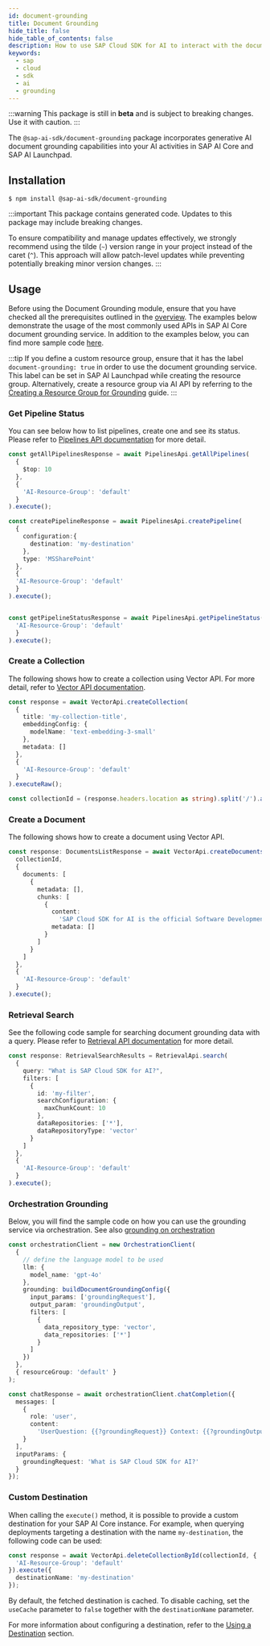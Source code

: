 ```yaml
---
id: document-grounding
title: Document Grounding
hide_title: false
hide_table_of_contents: false
description: How to use SAP Cloud SDK for AI to interact with the document grounding service.
keywords:
  - sap
  - cloud
  - sdk
  - ai
  - grounding
---
```


:::warning
This package is still in **beta** and is subject to breaking changes.
Use it with caution.
:::

The `@sap-ai-sdk/document-grounding` package incorporates generative AI document grounding capabilities into your AI activities in SAP AI Core and SAP AI Launchpad.

## Installation

```
$ npm install @sap-ai-sdk/document-grounding
```

:::important
This package contains generated code.
Updates to this package may include breaking changes.

To ensure compatibility and manage updates effectively, we strongly recommend using the tilde (`~`) version range in your project instead of the caret (`^`).
This approach will allow patch-level updates while preventing potentially breaking minor version changes.
:::

## Usage

Before using the Document Grounding module, ensure that you have checked all the prerequisites outlined in the [overview](../overview-cloud-sdk-for-ai-js#prerequisites).
The examples below demonstrate the usage of the most commonly used APIs in SAP AI Core document grounding service.
In addition to the examples below, you can find more sample code [here](https://github.com/SAP/ai-sdk-js/blob/main/sample-code/src/document-grounding.ts).

:::tip
If you define a custom resource group, ensure that it has the label `document-grounding: true` in order to use the document grounding service.
This label can be set in SAP AI Launchpad while creating the resource group.
Alternatively, create a resource group via AI API by referring to the [Creating a Resource Group for Grounding](https://help.sap.com/docs/sap-ai-core/sap-ai-core-service-guide/create-resource-group-for-ai-data-management?locale=en-US) guide.
:::

### Get Pipeline Status

You can see below how to list pipelines, create one and see its status. Please refer to [Pipelines API documentation](https://help.sap.com/docs/sap-ai-core/sap-ai-core-service-guide/pipeline-api-a9badce6a4da4df68e98549d64aa2217) for more detail.

```ts
const getAllPipelinesResponse = await PipelinesApi.getAllPipelines(
  {
    $top: 10
  },
  {
    'AI-Resource-Group': 'default'
  }
).execute();

const createPipelineResponse = await PipelinesApi.createPipeline(
  {
    configuration:{
      destination: 'my-destination'
    },
    type: 'MSSharePoint'
  },
  {
  'AI-Resource-Group': 'default'
  } 
).execute();


const getPipelineStatusResponse = await PipelinesApi.getPipelineStatus('pipeline-id', {
  'AI-Resource-Group': 'default'
  }
).execute();
```

### Create a Collection

The following shows how to create a collection using Vector API. For more detail, refer to [Vector API documentation](https://help.sap.com/docs/sap-ai-core/sap-ai-core-service-guide/vector-api-0358c5ca839d4cf7b4982dbcbc1ba7ff).

```ts
const response = await VectorApi.createCollection(
  {
    title: 'my-collection-title',
    embeddingConfig: {
      modelName: 'text-embedding-3-small'
    },
    metadata: []
  },
  {
    'AI-Resource-Group': 'default'
  }
).executeRaw();

const collectionId = (response.headers.location as string).split('/').at(-2);
```

### Create a Document

The following shows how to create a document using Vector API.

```ts
const response: DocumentsListResponse = await VectorApi.createDocuments(
  collectionId,
  {
    documents: [
      {
        metadata: [],
        chunks: [
          {
            content:
              'SAP Cloud SDK for AI is the official Software Development Kit (SDK) for SAP AI Core, SAP Generative AI Hub, and Orchestration Service.',
            metadata: []
          }
        ]
      }
    ]
  },
  {
    'AI-Resource-Group': 'default'
  }
).execute();
```

### Retrieval Search

See the following code sample for searching document grounding data with a query. Please refer to [Retrieval API documentation](https://help.sap.com/docs/sap-ai-core/sap-ai-core-service-guide/retrieval-api) for more detail.

```ts
const response: RetrievalSearchResults = RetrievalApi.search(
  {
    query: "What is SAP Cloud SDK for AI?",
    filters: [
      {
        id: 'my-filter',
        searchConfiguration: {
          maxChunkCount: 10
        },
        dataRepositories: ['*'],
        dataRepositoryType: 'vector'
      }
    ] 
  },
  {
    'AI-Resource-Group': 'default'
  }
).execute();
```

### Orchestration Grounding

Below, you will find the sample code on how you can use the grounding service via orchestration. See also [grounding on orchestration](https://sap.github.io/ai-sdk/docs/js/orchestration/chat-completion#grounding)

```ts
const orchestrationClient = new OrchestrationClient(
  {
    // define the language model to be used
    llm: {
      model_name: 'gpt-4o'
    },
    grounding: buildDocumentGroundingConfig({
      input_params: ['groundingRequest'],
      output_param: 'groundingOutput',
      filters: [
        {
          data_repository_type: 'vector',
          data_repositories: ['*']
        }
      ]
    })
  },
  { resourceGroup: 'default' }
);

const chatResponse = await orchestrationClient.chatCompletion({
  messages: [
    {
      role: 'user',
      content:
        'UserQuestion: {{?groundingRequest}} Context: {{?groundingOutput}}'
    }
  ],
  inputParams: {
    groundingRequest: 'What is SAP Cloud SDK for AI?'
  }
});
```


### Custom Destination

When calling the `execute()` method, it is possible to provide a custom destination for your SAP AI Core instance.
For example, when querying deployments targeting a destination with the name `my-destination`, the following code can be used:

```ts
const response = await VectorApi.deleteCollectionById(collectionId, {
  'AI-Resource-Group': 'default'
}).execute({
  destinationName: 'my-destination'
});
```

By default, the fetched destination is cached.
To disable caching, set the `useCache` parameter to `false` together with the `destinationName` parameter.

For more information about configuring a destination, refer to the [Using a Destination](../connecting-to-ai-core#using-a-destination) section.
